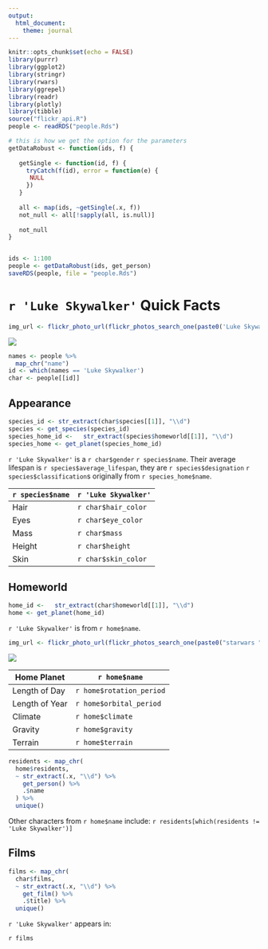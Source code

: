 ```yaml
---
output: 
  html_document:
    theme: journal
---
```


```r
knitr::opts_chunk$set(echo = FALSE)
library(purrr)
library(ggplot2)
library(stringr)
library(rwars)
library(ggrepel)
library(readr)
library(plotly)
library(tibble)
source("flickr_api.R")
people <- readRDS("people.Rds")
```



```r
# this is how we get the option for the parameters
getDataRobust <- function(ids, f) {
   
   getSingle <- function(id, f) { 
     tryCatch(f(id), error = function(e) { 
      NULL
     })
   }
   
   all <- map(ids, ~getSingle(.x, f))
   not_null <- all[!sapply(all, is.null)]
   
   not_null
}


ids <- 1:100
people <- getDataRobust(ids, get_person)
saveRDS(people, file = "people.Rds")
```


# `r 'Luke Skywalker'` Quick Facts

```r
img_url <- flickr_photo_url(flickr_photos_search_one(paste0('Luke Skywalker', " lego starwars")))
```

![](`r img_url`)

```r
names <- people %>% 
  map_chr("name")
id <- which(names == 'Luke Skywalker')
char <- people[[id]]
```

## Appearance

```r
species_id <- str_extract(char$species[[1]], "\\d")
species <- get_species(species_id)
species_home_id <-   str_extract(species$homeworld[[1]], "\\d")
species_home <- get_planet(species_home_id)
```

`r 'Luke Skywalker'` is a `r char$gender` `r species$name`. Their average lifespan is `r species$average_lifespan`, they are `r species$designation` `r species$classification`s originally from `r species_home$name`. 


`r species$name` | `r 'Luke Skywalker'`
----|-----
Hair | `r char$hair_color`
Eyes | `r char$eye_color`
Mass | `r char$mass`
Height | `r char$height`
Skin |  `r char$skin_color`

## Homeworld

```r
home_id <-   str_extract(char$homeworld[[1]], "\\d")
home <- get_planet(home_id)
```

`r 'Luke Skywalker'` is from `r home$name`.

```r
img_url <- flickr_photo_url(flickr_photos_search_one(paste0("starwars ", home$name)))
```

![](`r img_url`)

Home Planet | `r home$name`
----|-----
Length of Day | `r home$rotation_period`
Length of Year | `r home$orbital_period`
Climate | `r home$climate`
Gravity | `r home$gravity`
Terrain |  `r home$terrain`

```r
residents <- map_chr(
  home$residents, 
  ~ str_extract(.x, "\\d") %>%
    get_person() %>%
    .$name
  ) %>% 
  unique()
```

Other characters from `r home$name` include: `r residents[which(residents != 'Luke Skywalker')]`

## Films

```r
films <- map_chr(
  char$films, 
  ~ str_extract(.x, "\\d") %>%
    get_film() %>%
    .$title) %>% 
  unique()
```

`r 'Luke Skywalker'` appears in: 

`r films`


